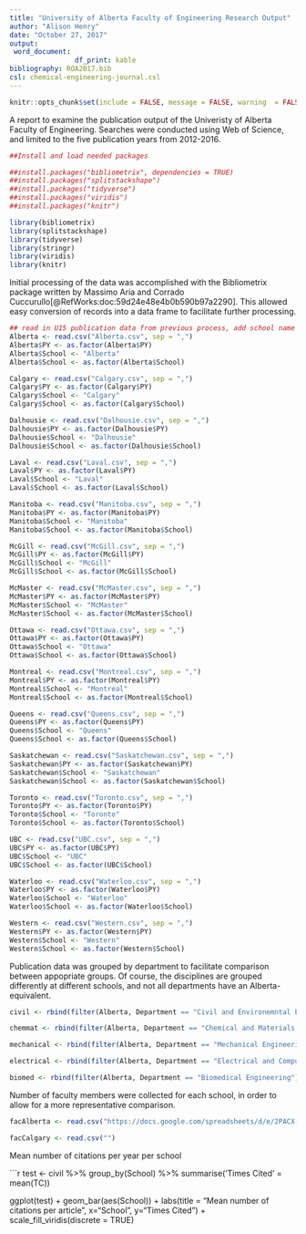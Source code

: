```yaml
---
title: "University of Alberta Faculty of Engineering Research Output"
author: "Alison Henry"
date: "October 27, 2017"
output:
 word_document:
                df_print: kable
bibliography: ROA2017.bib
csl: chemical-engineering-journal.csl
---
```

```r
knitr::opts_chunk$set(include = FALSE, message = FALSE, warning  = FALSE)
```
A report to examine the publication output of the Univeristy of Alberta Faculty of Engineering. Searches were conducted using Web of Science, and limited to the five publication years from 2012-2016. 

```r
##Install and load needed packages

##install.packages("bibliometrix", dependencies = TRUE)
##install.packages("splitstackshape")
##install.packages("tidyverse")
##install.packages("viridis")
##install.packages("knitr")

library(bibliometrix)
library(splitstackshape)
library(tidyverse)
library(stringr)
library(viridis)
library(knitr)
```
Initial processing of the data was accomplished with the Bibliometrix package written by Massimo Aria and Corrado Cuccurullo[@RefWorks:doc:59d24e48e4b0b590b97a2290]. This allowed easy conversion of records into a data frame to facilitate further processing.

```r
## read in U15 publication data from previous process, add school name column to each
Alberta <- read.csv("Alberta.csv", sep = ",")
Alberta$PY <- as.factor(Alberta$PY)
Alberta$School <- "Alberta"
Alberta$School <- as.factor(Alberta$School)

Calgary <- read.csv("Calgary.csv", sep = ",")
Calgary$PY <- as.factor(Calgary$PY)
Calgary$School <- "Calgary"
Calgary$School <- as.factor(Calgary$School)

Dalhousie <- read.csv("Dalhousie.csv", sep = ",")
Dalhousie$PY <- as.factor(Dalhousie$PY)
Dalhousie$School <- "Dalhousie"
Dalhousie$School <- as.factor(Dalhousie$School)

Laval <- read.csv("Laval.csv", sep = ",")
Laval$PY <- as.factor(Laval$PY)
Laval$School <- "Laval"
Laval$School <- as.factor(Laval$School)

Manitoba <- read.csv("Manitoba.csv", sep = ",")
Manitoba$PY <- as.factor(Manitoba$PY)
Manitoba$School <- "Manitoba"
Manitoba$School <- as.factor(Manitoba$School)

McGill <- read.csv("McGill.csv", sep = ",")
McGill$PY <- as.factor(McGill$PY)
McGill$School <- "McGill"
McGill$School <- as.factor(McGill$School)

McMaster <- read.csv("McMaster.csv", sep = ",")
McMaster$PY <- as.factor(McMaster$PY)
McMaster$School <- "McMaster"
McMaster$School <- as.factor(McMaster$School)

Ottawa <- read.csv("Ottawa.csv", sep = ",")
Ottawa$PY <- as.factor(Ottawa$PY)
Ottawa$School <- "Ottawa"
Ottawa$School <- as.factor(Ottawa$School)

Montreal <- read.csv("Montreal.csv", sep = ",")
Montreal$PY <- as.factor(Montreal$PY)
Montreal$School <- "Montreal"
Montreal$School <- as.factor(Montreal$School)

Queens <- read.csv("Queens.csv", sep = ",")
Queens$PY <- as.factor(Queens$PY)
Queens$School <- "Queens"
Queens$School <- as.factor(Queens$School)

Saskatchewan <- read.csv("Saskatchewan.csv", sep = ",")
Saskatchewan$PY <- as.factor(Saskatchewan$PY)
Saskatchewan$School <- "Saskatchewan"
Saskatchewan$School <- as.factor(Saskatchewan$School)

Toronto <- read.csv("Toronto.csv", sep = ",")
Toronto$PY <- as.factor(Toronto$PY)
Toronto$School <- "Toronto"
Toronto$School <- as.factor(Toronto$School)

UBC <- read.csv("UBC.csv", sep = ",")
UBC$PY <- as.factor(UBC$PY)
UBC$School <- "UBC"
UBC$School <- as.factor(UBC$School)

Waterloo <- read.csv("Waterloo.csv", sep = ",")
Waterloo$PY <- as.factor(Waterloo$PY)
Waterloo$School <- "Waterloo"
Waterloo$School <- as.factor(Waterloo$School)

Western <- read.csv("Western.csv", sep = ",")
Western$PY <- as.factor(Western$PY)
Western$School <- "Western"
Western$School <- as.factor(Western$School)

```
Publication data was grouped by department to facilitate comparison between appopriate groups. Of course, the disciplines are grouped differently at different schools, and not all departments have an Alberta-equivalent. 

```r
civil <- rbind(filter(Alberta, Department == "Civil and Environemntal Engineering"), filter(Calgary, Department == "Civil Engineering"| Department == "Geomatics Engineering"), filter(Dalhousie, Department == "Civil and Resource Engineering"), filter(Laval, Department == "Civil Engineering and Water Engineering" | Department == "Geology and Geological Engineering"), filter(Manitoba, Department == "Civil Engineering"), filter (McGill, Department == "Civil Engineering and Applied Mechanics" | Department == "Mining and Materials Engineering"), filter(McMaster, Department == "Civil Engineering"), filter(Montreal, Department == "Civil Geological and Mining Engineering"), filter(Ottawa, Department == "Civil Engineering"), filter(Queens, Department =="Civil Engineering" | Department == "Robert M. Buchan Department of Mining" | Department == "Geological Engineering"), filter(Saskatchewan, Department == "Civil, Geological and Environmental Engineering"), filter(Toronto, Department == "Civil and Mineral Engineering"), filter(UBC, Department == "Civil Engineering" | Department == "Keevil Institute of Mining Engineering"), filter(Waterloo, Department == " Civil & Environmental Engineering"), filter(Western, Department =="Civil and Environmental Engineering"))

chemmat <- rbind(filter(Alberta, Department == "Chemical and Materials Engineering"), filter(Calgary, Department == "Chemical and Petroleum"), filter(Dalhousie, Department == "Process Engineering & Applied Science"), filter(Laval, Department =="Chemical Engineering" | Department == "Mineral, Metallurgical, and Materials Engineering"), filter(McGill, Department == "Chemical Engineering" | Department == "Mining and Materials Engineering"), filter(McMaster, Department == "Chemical Engineering" | Department == "Materials Science and Engineering"), filter(Montreal, Department == "Chemical Engineering"), filter(Ottawa, Department =="Chemical and Biological Engineering"), filter(Queens, Department == "Chemical Engineering" | Department == "Mechanical and Materials Engineering"), filter(Saskatchewan, Department == "Chemical and Biological Engineering"), filter(Toronto, Department == "Chemical Engineering & Applied Chemistry" | Department == "Materials Science & Engineering"), filter(UBC, Department == "Chemical and Biological Engineering" | Department == "Materials Engineering"), filter(Waterloo, Department == "Chemical Engineering"), filter(Western, Department == "Chemical and Biomedical Engineering" | Department == "Mechanical and Materials Engineering"))

mechanical <- rbind(filter(Alberta, Department == "Mechanical Engineering"), filter(Calgary, Department == "Mechanical and Manufacturing Engineering"), filter(Dalhousie, Department == "Mechanical Engineering"), filter(Laval, Department =="Mechanical Engineering"), filter(Manitoba, Department == "Mechanical Engineering"), filter(McGill, Department == "Mechanical Engineering"), filter(McMaster, Department == "Mechanical Engineering"), filter(Montreal, Department == "Mechanical Engineering"), filter(Ottawa, Department =="Mechanical Engineering"), filter(Queens, Department == "Mechanical and Materials Engineering"), filter(Saskatchewan, Department == "Mechanical Engineering"), filter(Toronto, Department == "Mechanical & Industrial Engineering"), filter(UBC, Department == "Mechanical Engineering"), filter(Waterloo, Department == "Mechanical & Mechatronics Engineering"), filter(Western, Department == "Mechanical and Materials Engineering"))

electrical <- rbind(filter(Alberta, Department == "Electrical and Computer Engineering"), filter(Calgary, Department == "Electrical and Computer Engineering"), filter(Dalhousie, Department == "Electrical and Computer Engineering"), filter(Laval, Department =="Electrical and Computer Engineering" | Department == "Computer Science and Software Engineering"), filter(Manitoba, Department == "Computer & Electrical Engineering"), filter(McGill, Department == "Electrical and Computer Engineering"), filter(McMaster, Department == "Computing and Software" | Department == "Electrical and Computer Engineering"), filter(Montreal, Department == "Electrical Engineering" | Department == "Computer Engineering"), filter(Ottawa, Department =="Electrical Engineering and Computer Science"), filter(Queens, Department == "Electrical and Computer Engineering"), filter(Saskatchewan, Department == "Electrical and Computer Engineering"), filter(Toronto, Department == "Electrical & Computer Engineering"), filter(UBC, Department == "Electrical and Computer Engineering"), filter(Waterloo, Department == "Electrical & Computer Engineering"), filter(Western, Department == "Electrical and Computer Engineering"))

biomed <- rbind(filter(Alberta, Department == "Biomedical Engineering"), filter(Dalhousie, Department == "Biomedical Engineering"), filter(Manitoba, Department == "Biosystems Engineering"), filter(McGill, Department == "Bioengineering"), filter(McMaster, Department == "School of Biomedical Engineering"), filter(Montreal, Department == "Institute of Biomedical Engineering"), filter(Ottawa, Department =="Chemical and Biological Engineering"), filter(Saskatchewan, Department == "Biomedical Engineering"), filter(Toronto, Department == "Biomaterials & Biomechanical Engineering"), filter(UBC, Department == "Biomedical Engineering"), filter(Waterloo, Department == "Centre for Bioengineering and Biotechnology"), filter(Western, Department == "Chemical and Biomedical Engineering"))
```
Number of faculty members were collected for each school, in order to allow for a more representative comparison.

```r
facAlberta <- read.csv("https://docs.google.com/spreadsheets/d/e/2PACX-1vT04KVZbmDhkrE43WSPjYgx2kKEgUdApH_z4UawFtmDKhu4sYhOaiMdZH0fdo3zo6rSSimAg7HXa7xc/pub?gid=1250905174&single=true&output=csv")

facCalgary <- read.csv("")
```
Mean number of citations per year per school

```r
test <- civil %>%
        group_by(School) %>% 
        summarise('Times Cited' = mean(TC))

ggplot(test) + geom_bar(aes(School)) + labs(title = "Mean number of citations per article", x="School", y="Times Cited") + scale_fill_viridis(discrete = TRUE)
